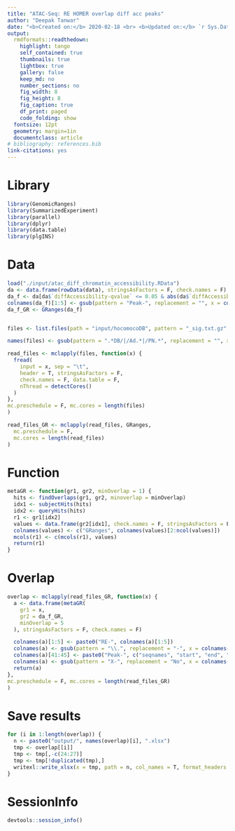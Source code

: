 ```yaml
---
title: "ATAC-Seq: RE HOMER overlap diff acc peaks"
author: "Deepak Tanwar"
date: "<b>Created on:</b> 2020-02-18 <br> <b>Updated on:</b> `r Sys.Date()`"
output:
  rmdformats::readthedown:
    highlight: tango
    self_contained: true
    thumbnails: true
    lightbox: true
    gallery: false
    keep_md: no
    number_sections: no
    fig_width: 8
    fig_height: 8
    fig_caption: true
    df_print: paged
    code_folding: show
  fontsize: 12pt
  geometry: margin=1in
  documentclass: article
# bibliography: references.bib
link-citations: yes
---
```


# Library
```r
library(GenomicRanges)
library(SummarizedExperiment)
library(parallel)
library(dplyr)
library(data.table)
library(plgINS)
```

# Data

```r
load("./input/atac_diff_chromatin_accessibility.RData")
da <- data.frame(rowData(data), stringsAsFactors = F, check.names = F)
da_f <- da[da$`diffAccessibility-qvalue` <= 0.05 & abs(da$`diffAccessibility-logFC`) >= 1, ]
colnames(da_f)[1:5] <- gsub(pattern = "Peak-", replacement = "", x = colnames(da_f)[1:5])
da_f_GR <- GRanges(da_f)


files <- list.files(path = "input/hocomocoDB", pattern = "_sig.txt.gz", full.names = T, recursive = T)

names(files) <- gsub(pattern = ".*DB/|/Ad.*|/PN.*", replacement = "", x = files)

read_files <- mclapply(files, function(x) {
  fread(
    input = x, sep = "\t",
    header = T, stringsAsFactors = F,
    check.names = F, data.table = F,
    nThread = detectCores()
  )
},
mc.preschedule = F, mc.cores = length(files)
)

read_files_GR <- mclapply(read_files, GRanges,
  mc.preschedule = F,
  mc.cores = length(read_files)
)
```

# Function
```r
metaGR <- function(gr1, gr2, minOverlap = 1) {
  hits <- findOverlaps(gr1, gr2, minoverlap = minOverlap)
  idx1 <- subjectHits(hits)
  idx2 <- queryHits(hits)
  r1 <- gr1[idx2]
  values <- data.frame(gr2[idx1], check.names = F, stringsAsFactors = F)
  colnames(values) <- c("GRanges", colnames(values)[2:ncol(values)])
  mcols(r1) <- c(mcols(r1), values)
  return(r1)
}
```

# Overlap
```r
overlap <- mclapply(read_files_GR, function(x) {
  a <- data.frame(metaGR(
    gr1 = x,
    gr2 = da_f_GR,
    minOverlap = 5
  ), stringsAsFactors = F, check.names = F)

  colnames(a)[1:5] <- paste0("RE-", colnames(a)[1:5])
  colnames(a) <- gsub(pattern = "\\.", replacement = "-", x = colnames(a))
  colnames(a)[41:45] <- paste0("Peak-", c("seqnames", "start", "end", "width", "strand"))
  colnames(a) <- gsub(pattern = "X-", replacement = "No", x = colnames(a))
  return(a)
},
mc.preschedule = F, mc.cores = length(read_files_GR)
)
```

# Save results
```r
for (i in 1:length(overlap)) {
  n <- paste0("output/", names(overlap)[i], ".xlsx")
  tmp <- overlap[[i]]
  tmp <- tmp[,-c(24:27)]
  tmp <- tmp[!duplicated(tmp),]
  writexl::write_xlsx(x = tmp, path = n, col_names = T, format_headers = T)
}
```

# SessionInfo
```r
devtools::session_info()
```
